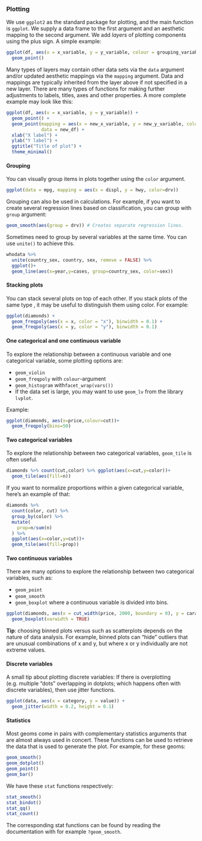 
### Plotting

We use `ggplot2` as the standard package for plotting, and the main function is `ggplot`. We supply a data frame to the first argument and an aesthetic mapping to the second argument. We add *layers* of plotting components using the plus sign. A simple example:

```r
ggplot(df, aes(x = x_variable, y = y_variable, colour = grouping_variable)) +
  geom_point()
```

Many types of layers may contain other data sets via the `data` argument and/or updated aesthetic mappings via the `mapping` argument. Data and mappings are typically inherited from the layer above if not specified in a new layer. There are many types of functions for making further adjustments to labels, titles, axes and other properties. A more complete example may look like this:

```r
ggplot(df, aes(x = x_variable, y = y_variable)) +
  geom_point() +
  geom_point(mapping = aes(x = new_x_variable, y = new_y_variable, colour = grouping_var),
             data = new_df) +
  xlab("X label") +
  ylab("Y label") +
  ggtitle("Title of plot") +
  theme_minimal()
```
#### Grouping

You can visually group items in plots together using the `color` argument.

```r
ggplot(data = mpg, mapping = aes(x = displ, y = hwy, color=drv))
```

Grouping can also be used in calculations. For example, if you want to create several regression lines based on classification, you can group with `group` argument:

```r
geom_smooth(aes(group = drv)) # Creates separate regression lines. 
```

Sometimes need to group by several variables at the same time. You can use `unite()` to achieve this.

```r
whodata %>% 
  unite(country_sex, country, sex, remove = FALSE) %>% 
  ggplot()+
  geom_line(aes(x=year,y=cases, group=country_sex, color=sex))
```

#### Stacking plots

You can stack several plots on top of each other. If you stack plots of the same type , it may be useful to distinguish them using color. For example:

```r
ggplot(diamonds) +
  geom_freqpoly(aes(x = x, color = "x"), binwidth = 0.1) +
  geom_freqpoly(aes(x = y, color = "y"), binwidth = 0.1) 
```

#### One categorical and one continuous variable

To explore the relationship between a continuous variable and one categorical variable, some plotting options are:

-   `geom_violin`
-   `geom_freqpoly` with `colour`-argument
-   `geom_histogram` with`facet_wrap(vars())`
-   If the data set is large, you may want to use `geom_lv` from the library `lvplot`.

Example:

```r
ggplot(diamonds, aes(x=price,colour=cut))+
  geom_freqpoly(bins=50)
```

#### Two categorical variables

To explore the relationship between two categorical variables, `geom_tile` is often useful.

```r
diamonds %>% count(cut,color) %>% ggplot(aes(x=cut,y=color))+
  geom_tile(aes(fill=n))
```

If you want to normalize proportions within a given categorical variable, here's an example of that:

```r
diamonds %>%
  count(color, cut) %>% 
  group_by(color) %>% 
  mutate(
    prop=n/sum(n)
  ) %>% 
  ggplot(aes(x=color,y=cut))+
  geom_tile(aes(fill=prop))
```

#### Two continuous variables

There are many options to explore the relationship between two categorical variables, such as:

-   `geom_point`
-   `geom_smooth`
-   `geom_boxplot` where a continuous variable is divided into bins.

```r
ggplot(diamonds, aes(x = cut_width(price, 2000, boundary = 0), y = carat)) +
  geom_boxplot(varwidth = TRUE)
```

**Tip**: choosing binned plots versus such as scatterplots depends on the nature of data analysis. For example, binned plots can "hide" outliers that are unusual combinations of x and y, but where x or y individually are not extreme values.

#### Discrete variables

A small tip about plotting discrete variables: If there is overplotting (e.g. multiple "dots" overlapping in dotplots; which happens often with discrete variables), then use jitter functions.

```r
ggplot(data, aes(x = category, y = value)) +
  geom_jitter(width = 0.2, height = 0.1)
```

#### Statistics

Most geoms come in pairs with complementary statistics arguments that are almost always used in concert. These functions can be used to retrieve the data that is used to generate the plot. For example, for these geoms:

```r
geom_smooth()
geom_dotplot()
geom_point()
geom_bar()
```
We have these `stat` functions respectively:

```r
stat_smooth()
stat_bindot()
stat_qq()
stat_count()
```
The corresponding stat functions can be found by reading the documentation with for example `?geom_smooth`.
